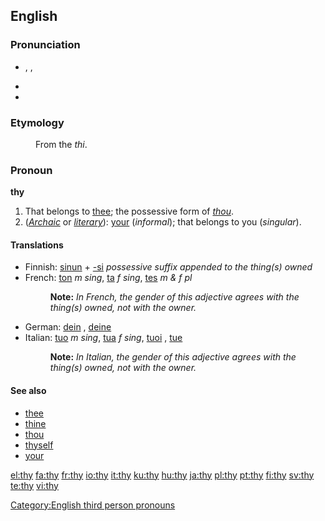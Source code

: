 {{wikipedia|dab=thy}}
==English==

{{rank|use|used|began|253|thy|less|till|next}}

===Pronunciation===
* {{IPA|/ðaɪ/}}, {{SAMPA|/DaI/}}, {{enPR|''th''ī}}
* {{audio|en-us-thy.ogg|Audio (US)}}
* {{rhymes|aɪ}}

===Etymology===
: From the {{etyl|enm}} ''thi''.

===Pronoun===
'''thy'''

# That belongs to [[thee]]; the possessive form of ''[[thou]]''.
# (''[[Archaic]]'' or ''[[literary]]''): [[your]] (''informal''); that belongs to you (''singular'').

====Translations====
* Finnish: [[sinun]] + [[-si]] ''possessive suffix appended to the thing(s) owned''
* French: [[ton]] ''m sing'', [[ta]] ''f sing'', [[tes]] ''m & f pl''
*: '''Note: ''' ''In French, the gender of this adjective agrees with the thing(s) owned, not with the owner.''
* German: [[dein]] {{m}}, [[deine]] {{f}}
* Italian: [[tuo]] ''m sing'', [[tua]] ''f sing'', [[tuoi]] {{m|p}}, [[tue]] {{f|p}}
*: '''Note: ''' ''In Italian, the gender of this adjective agrees with the thing(s) owned, not with the owner.''

====See also====
* [[thee]]
* [[thine]]
* [[thou]]
* [[thyself]]
* [[your]]

[[Category:English third person pronouns]]

[[el:thy]]
[[fa:thy]]
[[fr:thy]]
[[io:thy]]
[[it:thy]]
[[ku:thy]]
[[hu:thy]]
[[ja:thy]]
[[pl:thy]]
[[pt:thy]]
[[fi:thy]]
[[sv:thy]]
[[te:thy]]
[[vi:thy]]